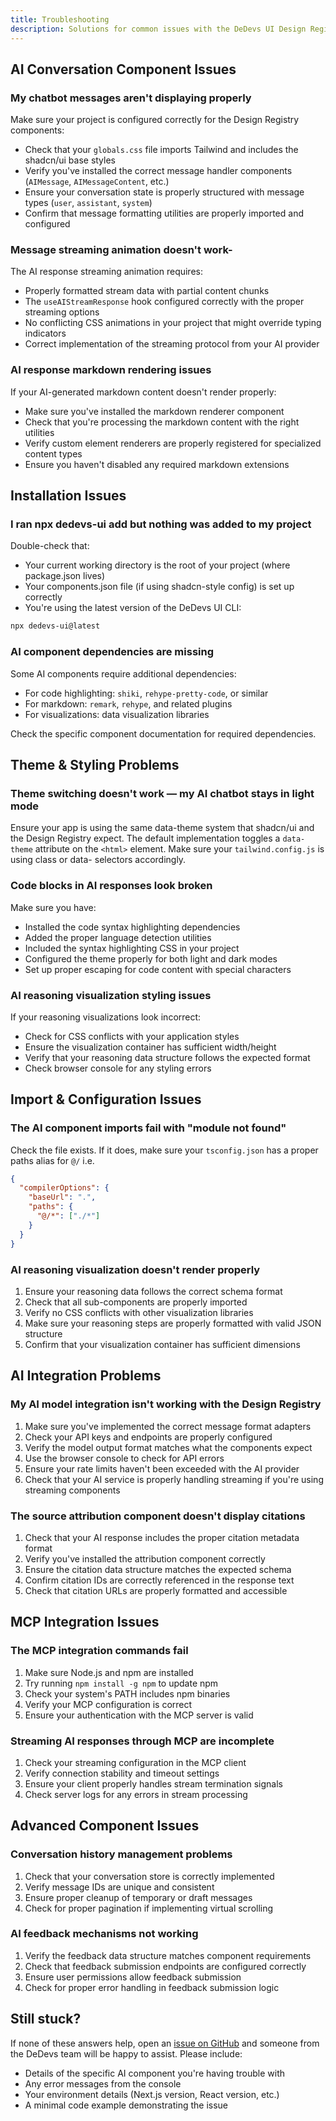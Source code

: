```yaml
---
title: Troubleshooting
description: Solutions for common issues with the DeDevs UI Design Registry for AI chatbot interfaces.
---
```


## AI Conversation Component Issues

### My chatbot messages aren't displaying properly

Make sure your project is configured correctly for the Design Registry components:

- Check that your `globals.css` file imports Tailwind and includes the shadcn/ui base styles
- Verify you've installed the correct message handler components (`AIMessage`, `AIMessageContent`, etc.)
- Ensure your conversation state is properly structured with message types (`user`, `assistant`, `system`)
- Confirm that message formatting utilities are properly imported and configured

### Message streaming animation doesn't work-

The AI response streaming animation requires:

- Properly formatted stream data with partial content chunks
- The `useAIStreamResponse` hook configured correctly with the proper streaming options
- No conflicting CSS animations in your project that might override typing indicators
- Correct implementation of the streaming protocol from your AI provider

### AI response markdown rendering issues

If your AI-generated markdown content doesn't render properly:

- Make sure you've installed the markdown renderer component
- Check that you're processing the markdown content with the right utilities
- Verify custom element renderers are properly registered for specialized content types
- Ensure you haven't disabled any required markdown extensions

## Installation Issues

### I ran npx dedevs-ui add but nothing was added to my project

Double-check that:

- Your current working directory is the root of your project (where package.json lives)
- Your components.json file (if using shadcn-style config) is set up correctly
- You're using the latest version of the DeDevs UI CLI:

```bash
npx dedevs-ui@latest
```

### AI component dependencies are missing

Some AI components require additional dependencies:

- For code highlighting: `shiki`, `rehype-pretty-code`, or similar
- For markdown: `remark`, `rehype`, and related plugins
- For visualizations: data visualization libraries

Check the specific component documentation for required dependencies.

## Theme & Styling Problems

### Theme switching doesn't work — my AI chatbot stays in light mode

Ensure your app is using the same data-theme system that shadcn/ui and the Design Registry expect. The default implementation toggles a `data-theme` attribute on the `<html>` element. Make sure your `tailwind.config.js` is using class or data- selectors accordingly.

### Code blocks in AI responses look broken

Make sure you have:

- Installed the code syntax highlighting dependencies
- Added the proper language detection utilities
- Included the syntax highlighting CSS in your project
- Configured the theme properly for both light and dark modes
- Set up proper escaping for code content with special characters

### AI reasoning visualization styling issues

If your reasoning visualizations look incorrect:

- Check for CSS conflicts with your application styles
- Ensure the visualization container has sufficient width/height
- Verify that your reasoning data structure follows the expected format
- Check browser console for any styling errors

## Import & Configuration Issues

### The AI component imports fail with "module not found"

Check the file exists. If it does, make sure your `tsconfig.json` has a proper paths alias for `@/` i.e.

```json
{
  "compilerOptions": {
    "baseUrl": ".",
    "paths": {
      "@/*": ["./*"]
    }
  }
}
```

### AI reasoning visualization doesn't render properly

1. Ensure your reasoning data follows the correct schema format
2. Check that all sub-components are properly imported
3. Verify no CSS conflicts with other visualization libraries
4. Make sure your reasoning steps are properly formatted with valid JSON structure
5. Confirm that your visualization container has sufficient dimensions

## AI Integration Problems

### My AI model integration isn't working with the Design Registry

1. Make sure you've implemented the correct message format adapters
2. Check your API keys and endpoints are properly configured
3. Verify the model output format matches what the components expect
4. Use the browser console to check for API errors
5. Ensure your rate limits haven't been exceeded with the AI provider
6. Check that your AI service is properly handling streaming if you're using streaming components

### The source attribution component doesn't display citations

1. Check that your AI response includes the proper citation metadata format
2. Verify you've installed the attribution component correctly
3. Ensure the citation data structure matches the expected schema
4. Confirm citation IDs are correctly referenced in the response text
5. Check that citation URLs are properly formatted and accessible

## MCP Integration Issues

### The MCP integration commands fail

1. Make sure Node.js and npm are installed
2. Try running `npm install -g npm` to update npm
3. Check your system's PATH includes npm binaries
4. Verify your MCP configuration is correct
5. Ensure your authentication with the MCP server is valid

### Streaming AI responses through MCP are incomplete

1. Check your streaming configuration in the MCP client
2. Verify connection stability and timeout settings
3. Ensure your client properly handles stream termination signals
4. Check server logs for any errors in stream processing

## Advanced Component Issues

### Conversation history management problems

1. Check that your conversation store is correctly implemented
2. Verify message IDs are unique and consistent
3. Ensure proper cleanup of temporary or draft messages
4. Check for proper pagination if implementing virtual scrolling

### AI feedback mechanisms not working

1. Verify the feedback data structure matches component requirements
2. Check that feedback submission endpoints are configured correctly
3. Ensure user permissions allow feedback submission
4. Check for proper error handling in feedback submission logic

## Still stuck?

If none of these answers help, open an [issue on GitHub](https://github.com/DeDevsClub/dedevs-ui/issues) and someone from the DeDevs team will be happy to assist. Please include:

- Details of the specific AI component you're having trouble with
- Any error messages from the console
- Your environment details (Next.js version, React version, etc.)
- A minimal code example demonstrating the issue
